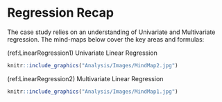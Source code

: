 
# Regression Recap {#RegressionRecap}

The case study relies on an understanding of Univariate and Multivariate regression. The mind-maps below cover the key areas and formulas:

(ref:LinearRegression1) Univariate Linear Regression

```r
knitr::include_graphics("Analysis/Images/MindMap2.jpg")
```


(ref:LinearRegression2) Multivariate Linear Regression

```r
knitr::include_graphics("Analysis/Images/MindMap1.jpg")
```


